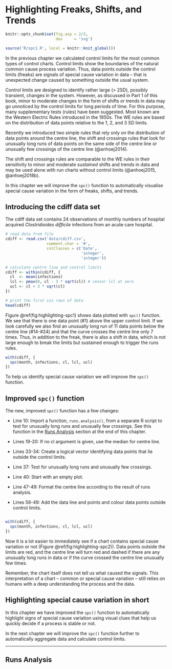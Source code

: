 # Highlighting Freaks, Shifts, and Trends {#highlighting}

```r
knitr::opts_chunk$set(fig.asp = 2/3,
                      dev     = 'svg')

source('R/spc1.R', local = knitr::knit_global())
```

In the previous chapter we calculated control limits for the most common types of control charts. Control limits show the boundaries of the natural common cause process variation. Thus, data points outside the control limits (freaks) are signals of special cause variation in data -- that is unexpected change caused by something outside the usual system.

Control limits are designed to identify rather large (> 2SD), possibly transient, changes in the system. However, as discussed in Part 1 of this book, minor to moderate changes in the form of shifts or trends in data may go unnoticed by the control limits for long periods of time. For this purpose, many supplementary tests (rules) have been suggested. Most known are the Western Electric Rules introduced in the 1950s. The WE rules are based on the distribution of data points relative to the 1, 2, and 3 SD limits.

Recently we introduced two simple rules that rely only on the distribution of data points around the centre line, the shift and crossings rules that look for unusually long runs of data points on the same side of the centre line or unusually few crossings of the centre line (@anhoej2014).

The shift and crossings rules are comparable to the WE rules in their sensitivity to minor and moderate *sustained* shifts and trends in data and may be used alone with run charts without control limits (@anhoej2015, @anhoej2018b).

In this chapter we will improve the `spc()` function to automatically visualise special cause variation in the form of freaks, shifts, and trends.

## Introducing the cdiff data set

The cdiff data set contains 24 observations of monthly numbers of hospital acquired *Clostridioides difficile* infections from an acute care hospital.

```r
# read data from file
cdiff <- read.csv('data/cdiff.csv',
                  comment.char = '#',
                  colClasses = c('Date',
                                 'integer',
                                 'integer'))

# calculate centre line and control limits
cdiff <- within(cdiff, {
  cl  <- mean(infections)
  lcl <- pmax(0, cl - 3 * sqrt(cl)) # censor lcl at zero
  ucl <- cl + 3 * sqrt(cl)
})

# print the first six rows of data
head(cdiff)
```

Figure \@ref(fig:highlighting-spc1) shows data plotted with `spc()` function. We see that there is one data point (#1) above the upper control limit. If we look carefully we also find an unusually long run of 11 data points below the centre line (#14-#24) and that the curve crosses the centre line only 7 times. Thus, in addition to the freak, there is also a shift in data, which is not large enough to break the limits but sustained enough to trigger the runs rules. 

```r
with(cdiff, {
  spc(month, infections, cl, lcl, ucl)
})
```

To help us identify special cause variation we will improve the `spc()` function.

## Improved `spc()` function

The new, improved `spc()` function has a few changes:

* Line 10: Import a function, `runs.analysis()`, from a separate R script to test for unusually long runs and unusually few crossings. See this function in the [Runs Analysis] section at the end of this chapter.

* Lines 19-20: If no cl argument is given, use the median for centre line.

* Lines 33-34: Create a logical vector identifying data points that lie outside the control limits.

* Line 37: Test for unusually long runs and unusually few crossings.

* Line 40: Start with an empty plot.

* Line 47-49: Format the centre line according to the result of runs analysis.

* Lines 56-49: Add the data line and points and colour data points outside control limits.

```r
```

```r
with(cdiff, {
  spc(month, infections, cl, lcl, ucl)
})
```

Now it is a lot easier to immediately see if a chart contains special cause variation or not (Figure \@ref(fig:highlighting-spc2)). Data points outside the limits are red, and the centre line will turn red and dashed if there are any unusually long runs in data or if the curve crossed the centre line unusually few times.

Remember, the chart itself does not tell us what caused the signals. This interpretation of a chart -- common or special cause variation -- still relies on humans with a deep understanding the process and the data.

## Highlighting special cause variation in short

In this chapter we have improved the `spc()` function to automatically highlight signs of special cause variation using visual clues that help us quickly decide if a process is stable or not.

In the next chapter we will improve the `spc()` function further to automatically aggregate data and calculate control limits.

----

## Runs Analysis {-}

```r

```

